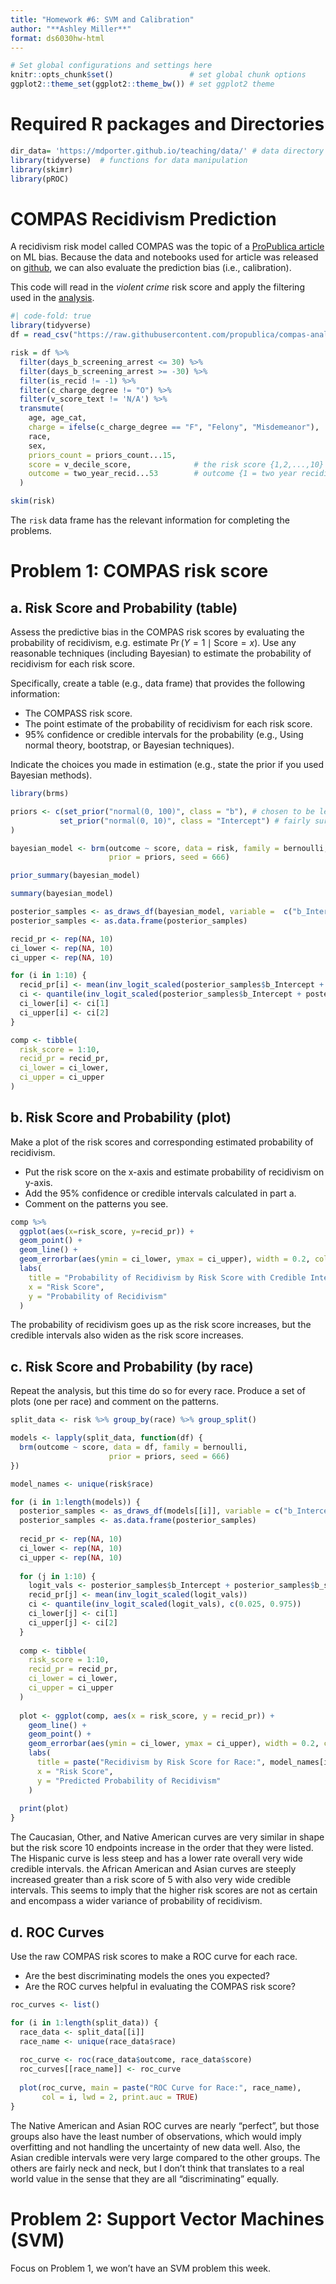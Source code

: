 ```yaml
---
title: "Homework #6: SVM and Calibration" 
author: "**Ashley Miller**"
format: ds6030hw-html
---
```


```r
# Set global configurations and settings here
knitr::opts_chunk$set()                 # set global chunk options
ggplot2::theme_set(ggplot2::theme_bw()) # set ggplot2 theme
```

# Required R packages and Directories {.unnumbered .unlisted}

```r
dir_data= 'https://mdporter.github.io/teaching/data/' # data directory
library(tidyverse)  # functions for data manipulation  
library(skimr)
library(pROC)
```


# COMPAS Recidivism Prediction

A recidivism risk model called COMPAS was the topic of a [ProPublica article](https://www.propublica.org/article/machine-bias-risk-assessments-in-criminal-sentencing/) on ML bias. Because the data and notebooks used for article was released on [github](https://github.com/propublica/compas-analysis), we can also evaluate the prediction bias (i.e., calibration). 

This code will read in the *violent crime* risk score and apply the filtering used in the [analysis](https://github.com/propublica/compas-analysis/blob/master/Compas%20Analysis.ipynb).
```r
#| code-fold: true
library(tidyverse)
df = read_csv("https://raw.githubusercontent.com/propublica/compas-analysis/master/compas-scores-two-years-violent.csv")

risk = df %>% 
  filter(days_b_screening_arrest <= 30) %>%
  filter(days_b_screening_arrest >= -30) %>% 
  filter(is_recid != -1) %>%
  filter(c_charge_degree != "O") %>%
  filter(v_score_text != 'N/A') %>% 
  transmute(
    age, age_cat,
    charge = ifelse(c_charge_degree == "F", "Felony", "Misdemeanor"),
    race,
    sex,                 
    priors_count = priors_count...15,
    score = v_decile_score,              # the risk score {1,2,...,10}
    outcome = two_year_recid...53        # outcome {1 = two year recidivate}
  )
```
```r
skim(risk)
```

The `risk` data frame has the relevant information for completing the problems.



# Problem 1: COMPAS risk score


## a. Risk Score and Probability (table)

Assess the predictive bias in the COMPAS risk scores by evaluating the probability of recidivism, e.g. estimate $\Pr(Y = 1 \mid \text{Score}=x)$. Use any reasonable techniques (including Bayesian) to estimate the probability of recidivism for each risk score. 

Specifically, create a table (e.g., data frame) that provides the following information:

- The COMPASS risk score.
- The point estimate of the probability of recidivism for each risk score.
- 95% confidence or credible intervals for the probability (e.g., Using normal theory, bootstrap, or Bayesian techniques).

Indicate the choices you made in estimation (e.g., state the prior if you used Bayesian methods).

::: {.callout-note title="Solution"}
```r
library(brms)

priors <- c(set_prior("normal(0, 100)", class = "b"), # chosen to be less sure than the intercept
           set_prior("normal(0, 10)", class = "Intercept") # fairly sure the intercept should be near 0
)

bayesian_model <- brm(outcome ~ score, data = risk, family = bernoulli, 
                      prior = priors, seed = 666)

prior_summary(bayesian_model)

summary(bayesian_model)

posterior_samples <- as_draws_df(bayesian_model, variable =  c("b_Intercept", "b_score"))
posterior_samples <- as.data.frame(posterior_samples)

recid_pr <- rep(NA, 10)
ci_lower <- rep(NA, 10)
ci_upper <- rep(NA, 10)

for (i in 1:10) {
  recid_pr[i] <- mean(inv_logit_scaled(posterior_samples$b_Intercept + posterior_samples$b_score * i))
  ci <- quantile(inv_logit_scaled(posterior_samples$b_Intercept + posterior_samples$b_score * i), c(0.025, 0.975))
  ci_lower[i] <- ci[1]
  ci_upper[i] <- ci[2]
}

comp <- tibble(
  risk_score = 1:10,
  recid_pr = recid_pr,
  ci_lower = ci_lower,
  ci_upper = ci_upper
)
```
:::

## b. Risk Score and Probability (plot)

Make a plot of the risk scores and corresponding estimated probability of recidivism. 

- Put the risk score on the x-axis and estimate probability of recidivism on y-axis.
- Add the 95% confidence or credible intervals calculated in part a.
- Comment on the patterns you see. 

::: {.callout-note title="Solution"}
```r
comp %>%
  ggplot(aes(x=risk_score, y=recid_pr)) +
  geom_point() +
  geom_line() + 
  geom_errorbar(aes(ymin = ci_lower, ymax = ci_upper), width = 0.2, color = "blue") +
  labs(
    title = "Probability of Recidivism by Risk Score with Credible Intervals",
    x = "Risk Score",
    y = "Probability of Recidivism"
  )
```

The probability of recidivism goes up as the risk score increases, but the credible intervals also widen as the risk score increases.
:::

## c. Risk Score and Probability (by race)

Repeat the analysis, but this time do so for every race. Produce a set of plots (one per race) and comment on the patterns. 


::: {.callout-note title="Solution"}
```r
split_data <- risk %>% group_by(race) %>% group_split()

models <- lapply(split_data, function(df) {
  brm(outcome ~ score, data = df, family = bernoulli, 
                      prior = priors, seed = 666)
})
```
```r
model_names <- unique(risk$race)

for (i in 1:length(models)) {
  posterior_samples <- as_draws_df(models[[i]], variable = c("b_Intercept", "b_score"))
  posterior_samples <- as.data.frame(posterior_samples)
  
  recid_pr <- rep(NA, 10)
  ci_lower <- rep(NA, 10)
  ci_upper <- rep(NA, 10)
  
  for (j in 1:10) {
    logit_vals <- posterior_samples$b_Intercept + posterior_samples$b_score * j
    recid_pr[j] <- mean(inv_logit_scaled(logit_vals))
    ci <- quantile(inv_logit_scaled(logit_vals), c(0.025, 0.975))
    ci_lower[j] <- ci[1]
    ci_upper[j] <- ci[2]
  }
  
  comp <- tibble(
    risk_score = 1:10,
    recid_pr = recid_pr,
    ci_lower = ci_lower,
    ci_upper = ci_upper
  )
  
  plot <- ggplot(comp, aes(x = risk_score, y = recid_pr)) +
    geom_line() +
    geom_point() +
    geom_errorbar(aes(ymin = ci_lower, ymax = ci_upper), width = 0.2, color = "blue") +
    labs(
      title = paste("Recidivism by Risk Score for Race:", model_names[i]),
      x = "Risk Score",
      y = "Predicted Probability of Recidivism"
    )
  
  print(plot)
}
```

The Caucasian, Other, and Native American curves are very similar in shape but the risk score 10 endpoints increase in the order that they were listed. The Hispanic curve is less steep and has a lower rate overall very wide credible intervals. the African American and Asian curves are steeply increased greater than a risk score of 5 with also very wide credible intervals. This seems to imply that the higher risk scores are not as certain and encompass a wider variance of probability of recidivism.
:::

## d. ROC Curves

Use the raw COMPAS risk scores to make a ROC curve for each race. 

- Are the best discriminating models the ones you expected? 
- Are the ROC curves helpful in evaluating the COMPAS risk score? 

::: {.callout-note title="Solution"}
```r
roc_curves <- list()

for (i in 1:length(split_data)) {
  race_data <- split_data[[i]]
  race_name <- unique(race_data$race)
  
  roc_curve <- roc(race_data$outcome, race_data$score)
  roc_curves[[race_name]] <- roc_curve
  
  plot(roc_curve, main = paste("ROC Curve for Race:", race_name),
       col = i, lwd = 2, print.auc = TRUE)
}
```

The Native American and Asian ROC curves are nearly "perfect", but those groups also have the least number of observations, which would imply overfitting and not handling the uncertainty of new data well. Also, the Asian credible intervals were very large compared to the other groups. The others are fairly neck and neck, but I don't think that translates to a real world value in the sense that they are all "discriminating" equally.
:::


# Problem 2: Support Vector Machines (SVM)

Focus on Problem 1, we won't have an SVM problem this week.



    

